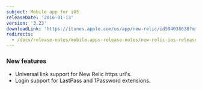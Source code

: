 ```yaml
---
subject: Mobile app for iOS
releaseDate: '2016-01-13'
version: '3.23'
downloadLink: 'https://itunes.apple.com/us/app/new-relic/id594038638?mt=8'
redirects:
  - /docs/release-notes/mobile-apps-release-notes/new-relic-ios-release-notes/new-relic-ios-323
---
```


### New features

* Universal link support for New Relic https url's.
* Login support for LastPass and 1Password extensions.
